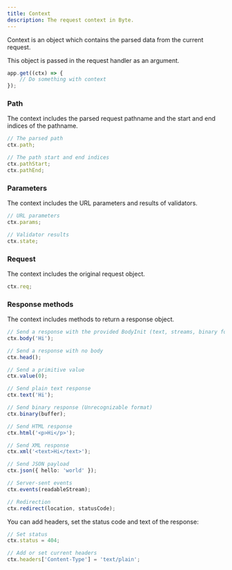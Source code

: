 ```yaml
---
title: Context
description: The request context in Byte.
---
```


Context is an object which contains the parsed data from the current request.

This object is passed in the request handler as an argument.
```ts
app.get((ctx) => {
    // Do something with context
});
```

### Path
The context includes the parsed request pathname and the start and end indices of the pathname.
```ts
// The parsed path
ctx.path;

// The path start and end indices
ctx.pathStart;
ctx.pathEnd;
```

### Parameters
The context includes the URL parameters and results of validators.
```ts
// URL parameters
ctx.params;

// Validator results
ctx.state;
```

### Request
The context includes the original request object.
```ts
ctx.req;
```

### Response methods
The context includes methods to return a response object.

```ts
// Send a response with the provided BodyInit (text, streams, binary format)
ctx.body('Hi');

// Send a response with no body
ctx.head();

// Send a primitive value
ctx.value(0);

// Send plain text response
ctx.text('Hi');

// Send binary response (Unrecognizable format)
ctx.binary(buffer);

// Send HTML response
ctx.html('<p>Hi</p>');

// Send XML response
ctx.xml('<text>Hi</text>'); 

// Send JSON payload
ctx.json({ hello: 'world' }); 

// Server-sent events
ctx.events(readableStream); 

// Redirection
ctx.redirect(location, statusCode); 
```

You can add headers, set the status code and text of the response:
```ts
// Set status
ctx.status = 404;

// Add or set current headers
ctx.headers['Content-Type'] = 'text/plain';
```
